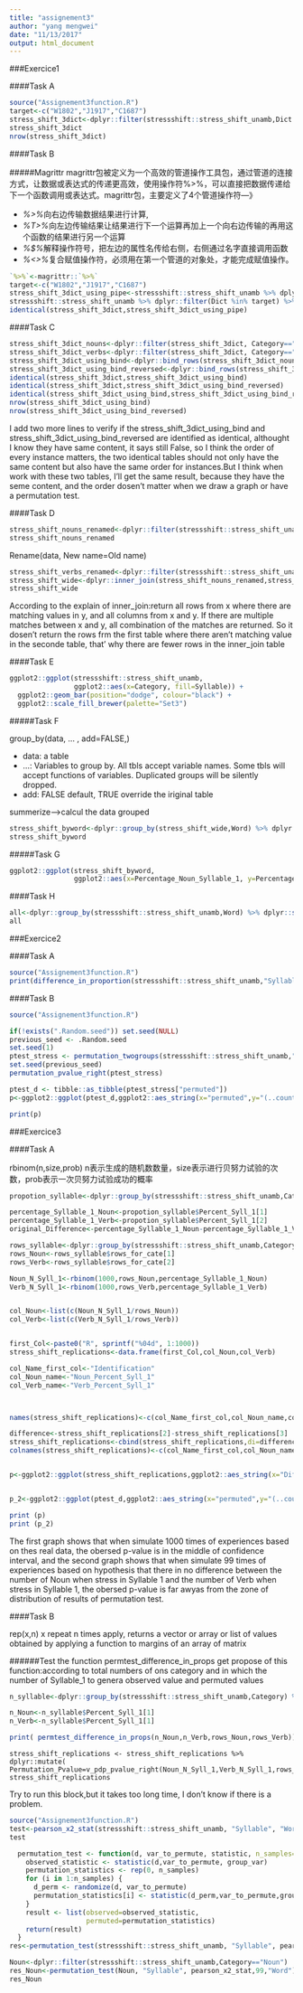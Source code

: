 ```yaml
---
title: "assignement3"
author: "yang mengwei"
date: "11/13/2017"
output: html_document
---
```


###Exercice1

####Task A

```r
source("Assignement3function.R")
target<-c("W1802","J1917","C1687")
stress_shift_3dict<-dplyr::filter(stressshift::stress_shift_unamb,Dict %in% target)
stress_shift_3dict
nrow(stress_shift_3dict)
```


####Task B

#####Magrittr
magrittr包被定义为一个高效的管道操作工具包，通过管道的连接方式，让数据或表达式的传递更高效，使用操作符%>%，可以直接把数据传递给下一个函数调用或表达式。magrittr包，主要定义了4个管道操作符---》

+ *%>%*向右边传输数据结果进行计算,
+ *%T>%*向左边传输结果让结果进行下一个运算再加上一个向右边传输的再用这个函数的结果进行另一个运算
+ *%$%*解释操作符号，把左边的属性名传给右侧，右侧通过名字直接调用函数
+ *%<>%*复合赋值操作符，必须用在第一个管道的对象处，才能完成赋值操作。

```r
`%>%`<-magrittr::`%>%`
target<-c("W1802","J1917","C1687")
stress_shift_3dict_using_pipe<-stressshift::stress_shift_unamb %>% dplyr::filter(Dict %in% target)
stressshift::stress_shift_unamb %>% dplyr::filter(Dict %in% target) %>% nrow()
identical(stress_shift_3dict,stress_shift_3dict_using_pipe)
```


####Task C

```r
stress_shift_3dict_nouns<-dplyr::filter(stress_shift_3dict, Category=="Noun")
stress_shift_3dict_verbs<-dplyr::filter(stress_shift_3dict, Category=="Verb")
stress_shift_3dict_using_bind<-dplyr::bind_rows(stress_shift_3dict_nouns,stress_shift_3dict_verbs)
stress_shift_3dict_using_bind_reversed<-dplyr::bind_rows(stress_shift_3dict_verbs,stress_shift_3dict_nouns)
identical(stress_shift_3dict,stress_shift_3dict_using_bind)
identical(stress_shift_3dict,stress_shift_3dict_using_bind_reversed)
identical(stress_shift_3dict_using_bind,stress_shift_3dict_using_bind_reversed)
nrow(stress_shift_3dict_using_bind)
nrow(stress_shift_3dict_using_bind_reversed)
```
I add two more lines to verify if the stress_shift_3dict_using_bind and stress_shift_3dict_using_bind_reversed are identified as identical, althought I know they have same content, it says still False, so I think the order of every  instance matters, the two identical tables should not only have the same content but also have the same order for instances.But I think when work with these two tables, I'll get the same result, because they have the seme content, and the order dosen't matter when we draw a graph or have a permutation test.

####Task D

```r
stress_shift_nouns_renamed<-dplyr::filter(stressshift::stress_shift_unamb,Category=="Noun") %>% dplyr::select(Word,Dict,Syllable) %>% dplyr::rename(Syllable_Noun=Syllable)
stress_shift_nouns_renamed
```

Rename(data, New name=Old name)

```r
stress_shift_verbs_renamed<-dplyr::filter(stressshift::stress_shift_unamb,Category=="Verb") %>% dplyr::select(Word,Dict,Syllable) %>% dplyr::rename(Syllable_Verb=Syllable)
stress_shift_wide<-dplyr::inner_join(stress_shift_nouns_renamed,stress_shift_verbs_renamed)
stress_shift_wide
```

According to the explain of inner_join:return all rows from x where there are matching values in y, and all columns from x and y. If there are multiple matches between x and y, all combination of the matches are returned. So it dosen't return the rows frm the first table where there aren't matching value in the seconde table, that' why there are fewer rows in the inner_join table 

####Task E

```r
ggplot2::ggplot(stressshift::stress_shift_unamb,
                ggplot2::aes(x=Category, fill=Syllable)) +
  ggplot2::geom_bar(position="dodge", colour="black") + 
  ggplot2::scale_fill_brewer(palette="Set3")
```

#####Task F

group_by(data, ... , add=FALSE,)

+ data: a table
+ ...: Variables to group by. All tbls accept variable names. Some tbls will accept functions of variables. Duplicated groups will be silently dropped.
+ add: FALSE default, TRUE override the iriginal table

summerize-->calcul the data grouped

```r
stress_shift_byword<-dplyr::group_by(stress_shift_wide,Word) %>% dplyr::summarise(Percentage_Noun_Syllable_1=round(100*sum(Syllable_Noun=="Syllable 1")/n(),2),Percentage_Verb_Syllable_1=round(100*sum(Syllable_Verb=="Syllable 1")/n(),2))
stress_shift_byword
```

#####Task G

```r
ggplot2::ggplot(stress_shift_byword,
                ggplot2::aes(x=Percentage_Noun_Syllable_1, y=Percentage_Verb_Syllable_1))  + ggplot2::geom_point()
```

####Task H
```r
all<-dplyr::group_by(stressshift::stress_shift_unamb,Word) %>% dplyr::summarise(Noun_Percent_Syll_1=sum(Category=="Noun" & Syllable=="Syllable 1")/sum(Category=="Noun"),Verb_Percent_Syll_1=sum(Category=="Verb" & Syllable=="Syllable 1")/sum(Category=="Verb"))
all
```

###Exercice2

####Task A

```r
source("Assignement3function.R")
print(difference_in_proportion(stressshift::stress_shift_unamb,"Syllable","Category","Noun","Verb","Syllable 1"))
```

####Task B

```r
source("Assignement3function.R")

if(!exists(".Random.seed")) set.seed(NULL)
previous_seed <- .Random.seed
set.seed(1)
ptest_stress <- permutation_twogroups(stressshift::stress_shift_unamb,"Syllable", "Category", "Noun", "Verb",difference_in_proportion,n_samples=99,"Syllable 1")
set.seed(previous_seed)
permutation_pvalue_right(ptest_stress)

ptest_d <- tibble::as_tibble(ptest_stress["permuted"])
p<-ggplot2::ggplot(ptest_d,ggplot2::aes_string(x="permuted",y="(..count..)"))+ggplot2::geom_histogram(fill="yellow",colour="black",binwidth=0.005)+ggplot2::geom_vline(ggplot2::aes(xintercept=median(ptest_stress$observed)))

print(p)
```


###Exercice3

####Task A

rbinom(n,size,prob)   n表示生成的随机数数量，size表示进行贝努力试验的次数，prob表示一次贝努力试验成功的概率
```r
propotion_syllable<-dplyr::group_by(stressshift::stress_shift_unamb,Category) %>% dplyr::summarise(Percent_Syll_1=sum(Syllable=="Syllable 1")/n())

percentage_Syllable_1_Noun<-propotion_syllable$Percent_Syll_1[1]
percentage_Syllable_1_Verb<-propotion_syllable$Percent_Syll_1[2]
original_Difference<-percentage_Syllable_1_Noun-percentage_Syllable_1_Verb

rows_syllable<-dplyr::group_by(stressshift::stress_shift_unamb,Category) %>% dplyr::summarise(rows_for_cate=n())
rows_Noun<-rows_syllable$rows_for_cate[1]
rows_Verb<-rows_syllable$rows_for_cate[2]

Noun_N_Syll_1<-rbinom(1000,rows_Noun,percentage_Syllable_1_Noun)
Verb_N_Syll_1<-rbinom(1000,rows_Verb,percentage_Syllable_1_Verb)


col_Noun<-list(c(Noun_N_Syll_1/rows_Noun))
col_Verb<-list(c(Verb_N_Syll_1/rows_Verb))


first_Col<-paste0("R", sprintf("%04d", 1:1000))
stress_shift_replications<-data.frame(first_Col,col_Noun,col_Verb)

col_Name_first_col<-"Identification"
col_Noun_name<-"Noun_Percent_Syll_1"
col_Verb_name<-"Verb_Percent_Syll_1"



names(stress_shift_replications)<-c(col_Name_first_col,col_Noun_name,col_Verb_name)

difference<-stress_shift_replications[2]-stress_shift_replications[3]
stress_shift_replications<-cbind(stress_shift_replications,di=difference)
colnames(stress_shift_replications)<-c(col_Name_first_col,col_Noun_name,col_Verb_name,"Difference_in_Proportion")


p<-ggplot2::ggplot(stress_shift_replications,ggplot2::aes_string(x="Difference_in_Proportion",y="(..count..)"))+ggplot2::geom_histogram(fill="yellow",colour="black",binwidth=0.005)+ggplot2::geom_vline(ggplot2::aes(xintercept=original_Difference))+ggplot2::xlim(c(-0.1, 0.8))


p_2<-ggplot2::ggplot(ptest_d,ggplot2::aes_string(x="permuted",y="(..count..)"))+ggplot2::geom_histogram(fill="yellow",colour="black",binwidth=0.005)+ggplot2::geom_vline(ggplot2::aes(xintercept=median(ptest_stress$observed)))+ggplot2::xlim(c(-0.1, 0.8))

print (p)
print (p_2)

```

The first graph shows that when simulate 1000 times of experiences based on thes real data, the obersed p-value is in the middle of confidence interval, and the second graph shows that when simulate 99 times of experiences based on  hypothesis that there in no difference between the number of Noun when stress in Syllable 1 and the number of Verb when stress in Syllable 1, the  obersed p-value is far awyas from the zone of distribution of results of permutation test.

####Task B

rep(x,n) x repeat n times
apply, returns a vector or array or list of values obtained by applying a function to margins of an array of matrix

######Test the function permtest_difference_in_props
get propose of this function:according to total numbers of ons category and in which the number of Syllable_1 to genera observed value and permuted values 
```r

n_syllable<-dplyr::group_by(stressshift::stress_shift_unamb,Category) %>% dplyr::summarise(Percent_Syll_1=sum(Syllable=="Syllable 1"))

n_Noun<-n_syllable$Percent_Syll_1[1]
n_Verb<-n_syllable$Percent_Syll_1[1]

print( permtest_difference_in_props(n_Noun,n_Verb,rows_Noun,rows_Verb))
```

```
stress_shift_replications <- stress_shift_replications %>%
dplyr::mutate(
Permutation_Pvalue=v_pdp_pvalue_right(Noun_N_Syll_1,Verb_N_Syll_1,rows_Noun,rows_Verb))
stress_shift_replications
```

Try to run this block,but it takes too long time, I don't know if there is a problem.

```r
source("Assignement3function.R")
test<-pearson_x2_stat(stressshift::stress_shift_unamb, "Syllable", "Word")
test
```

```r
  permutation_test <- function(d, var_to_permute, statistic, n_samples=9, group_var) {
    observed_statistic <- statistic(d,var_to_permute, group_var)
    permutation_statistics <- rep(0, n_samples)
    for (i in 1:n_samples) {
      d_perm <- randomize(d, var_to_permute)
      permutation_statistics[i] <- statistic(d_perm,var_to_permute,group_var)
    }
    result <- list(observed=observed_statistic,
                   permuted=permutation_statistics)
    return(result)
  }
res<-permutation_test(stressshift::stress_shift_unamb, "Syllable", pearson_x2_stat,99,"Word")

```

```r
Noun<-dplyr::filter(stressshift::stress_shift_unamb,Category=="Noun")
res_Noun<-permutation_test(Noun, "Syllable", pearson_x2_stat,99,"Word")
res_Noun
```
